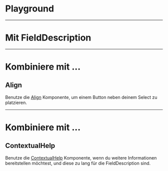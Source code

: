 # Playground

<LiveCodeEditor />

---

# Mit FieldDescription

<LiveCodeEditor example="fieldDescription" editorCollapsed />

---

# Kombiniere mit ...

## Align

Benutze die [Align](/03-components/structure/align) Komponente, um einem Button
neben deinem Select zu platzieren.

<LiveCodeEditor example="align" editorCollapsed />

---

# Kombiniere mit ...

## ContextualHelp

Benutze die [ContextualHelp](/03-components/overlays/contextual-help)
Komponente, wenn du weitere Informationen bereitstellen möchtest, und diese zu
lang für die FieldDescription sind.

<LiveCodeEditor example="contextualHelp" editorCollapsed />
